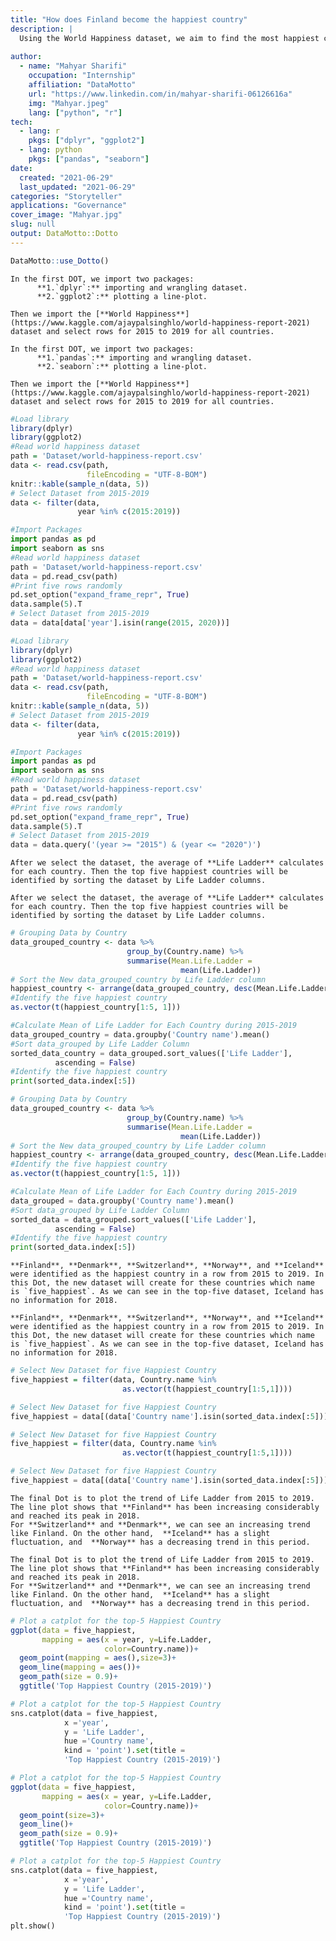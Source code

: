 ```yaml
---
title: "How does Finland become the happiest country"
description: |
  Using the World Happiness dataset, we aim to find the most happiest country in the period of 2015-2019.
  
author:
  - name: "Mahyar Sharifi"
    occupation: "Internship"
    affiliation: "DataMotto"
    url: "https://www.linkedin.com/in/mahyar-sharifi-06126616a"
    img: "Mahyar.jpeg"
    lang: ["python", "r"]
tech:
  - lang: r
    pkgs: ["dplyr", "ggplot2"]
  - lang: python
    pkgs: ["pandas", "seaborn"]
date:
  created: "2021-06-29"
  last_updated: "2021-06-29"
categories: "Storyteller"
applications: "Governance"
cover_image: "Mahyar.jpg"
slug: null
output: DataMotto::Dotto
---
```


```r
DataMotto::use_Dotto()
```

<!-- Dot 1, lang: r, python ------------------------------------------------>

```block
In the first DOT, we import two packages: 
      **1.`dplyr`:** importing and wrangling dataset. 
      **2.`ggplot2`:** plotting a line-plot. 
    
Then we import the [**World Happiness**](https://www.kaggle.com/ajaypalsinghlo/world-happiness-report-2021)  dataset and select rows for 2015 to 2019 for all countries.
```

```block
In the first DOT, we import two packages: 
      **1.`pandas`:** importing and wrangling dataset. 
      **2.`seaborn`:** plotting a line-plot. 
    
Then we import the [**World Happiness**](https://www.kaggle.com/ajaypalsinghlo/world-happiness-report-2021) dataset and select rows for 2015 to 2019 for all countries.
```


```r
#Load library
library(dplyr)
library(ggplot2)
#Read world happiness dataset
path = 'Dataset/world-happiness-report.csv'
data <- read.csv(path,
                 fileEncoding = "UTF-8-BOM")
knitr::kable(sample_n(data, 5))
# Select Dataset from 2015-2019
data <- filter(data, 
               year %in% c(2015:2019))
```

```python
#Import Packages
import pandas as pd
import seaborn as sns
#Read world happiness dataset
path = 'Dataset/world-happiness-report.csv'
data = pd.read_csv(path)
#Print five rows randomly
pd.set_option("expand_frame_repr", True)
data.sample(5).T
# Select Dataset from 2015-2019
data = data[data['year'].isin(range(2015, 2020))]
```

```r
#Load library
library(dplyr)
library(ggplot2)
#Read world happiness dataset
path = 'Dataset/world-happiness-report.csv'
data <- read.csv(path,
                 fileEncoding = "UTF-8-BOM")
knitr::kable(sample_n(data, 5))
# Select Dataset from 2015-2019
data <- filter(data,
               year %in% c(2015:2019))
```

```python
#Import Packages
import pandas as pd
import seaborn as sns
#Read world happiness dataset
path = 'Dataset/world-happiness-report.csv'
data = pd.read_csv(path)
#Print five rows randomly
pd.set_option("expand_frame_repr", True)
data.sample(5).T
# Select Dataset from 2015-2019
data = data.query('(year >= "2015") & (year <= "2020")')
```

<!-- Dot 2, lang: r, python ------------------------------------------------>

```block
After we select the dataset, the average of **Life Ladder** calculates for each country. Then the top five happiest countries will be identified by sorting the dataset by Life Ladder columns.
```

```block
After we select the dataset, the average of **Life Ladder** calculates for each country. Then the top five happiest countries will be identified by sorting the dataset by Life Ladder columns.
```

```r
# Grouping Data by Country
data_grouped_country <- data %>%
                          group_by(Country.name) %>%
                          summarise(Mean.Life.Ladder = 
                                      mean(Life.Ladder))
# Sort the New data_grouped_country by Life Ladder column
happiest_country <- arrange(data_grouped_country, desc(Mean.Life.Ladder))
#Identify the five happiest country
as.vector(t(happiest_country[1:5, 1]))
```

```python
#Calculate Mean of Life Ladder for Each Country during 2015-2019
data_grouped_country = data.groupby('Country name').mean()
#Sort data_grouped by Life Ladder Column
sorted_data_country = data_grouped.sort_values(['Life Ladder'],
          ascending = False)
#Identify the five happiest country
print(sorted_data.index[:5])
```

```r
# Grouping Data by Country
data_grouped_country <- data %>%
                          group_by(Country.name) %>%
                          summarise(Mean.Life.Ladder =
                                      mean(Life.Ladder))
# Sort the New data_grouped_country by Life Ladder column
happiest_country <- arrange(data_grouped_country, desc(Mean.Life.Ladder))
#Identify the five happiest country
as.vector(t(happiest_country[1:5, 1]))
```

```python
#Calculate Mean of Life Ladder for Each Country during 2015-2019
data_grouped = data.groupby('Country name').mean()
#Sort data_grouped by Life Ladder Column
sorted_data = data_grouped.sort_values(['Life Ladder'],
          ascending = False)
#Identify the five happiest country
print(sorted_data.index[:5])
```

<!-- Dot 3, lang: r, python ------------------------------------------------>

```block
**Finland**, **Denmark**, **Switzerland**, **Norway**, and **Iceland** were identified as the happiest country in a row from 2015 to 2019. In this Dot, the new dataset will create for these countries which name is `five_happiest`. As we can see in the top-five dataset, Iceland has no information for 2018.
```

```block
**Finland**, **Denmark**, **Switzerland**, **Norway**, and **Iceland** were identified as the happiest country in a row from 2015 to 2019. In this Dot, the new dataset will create for these countries which name is `five_happiest`. As we can see in the top-five dataset, Iceland has no information for 2018.
```

```r
# Select New Dataset for five Happiest Country
five_happiest = filter(data, Country.name %in% 
                         as.vector(t(happiest_country[1:5,1])))
```

```python
# Select New Dataset for five Happiest Country
five_happiest = data[(data['Country name'].isin(sorted_data.index[:5]))]
```

```r
# Select New Dataset for five Happiest Country
five_happiest = filter(data, Country.name %in% 
                         as.vector(t(happiest_country[1:5,1])))
```

```python
# Select New Dataset for five Happiest Country
five_happiest = data[(data['Country name'].isin(sorted_data.index[:5]))]
```

<!-- Dot 4, lang: r, python ------------------------------------------------>

```block
The final Dot is to plot the trend of Life Ladder from 2015 to 2019. 
The line plot shows that **Finland** has been increasing considerably and reached its peak in 2018.
For **Switzerland** and **Denmark**, we can see an increasing trend like Finland. On the other hand,  **Iceland** has a slight fluctuation, and  **Norway** has a decreasing trend in this period.
```

```block
The final Dot is to plot the trend of Life Ladder from 2015 to 2019. 
The line plot shows that **Finland** has been increasing considerably and reached its peak in 2018.
For **Switzerland** and **Denmark**, we can see an increasing trend like Finland. On the other hand,  **Iceland** has a slight fluctuation, and  **Norway** has a decreasing trend in this period.
```

```r
# Plot a catplot for the top-5 Happiest Country
ggplot(data = five_happiest,
       mapping = aes(x = year, y=Life.Ladder, 
                     color=Country.name))+
  geom_point(mapping = aes(),size=3)+
  geom_line(mapping = aes())+
  geom_path(size = 0.9)+
  ggtitle('Top Happiest Country (2015-2019)')
```

```python
# Plot a catplot for the top-5 Happiest Country
sns.catplot(data = five_happiest,
            x ='year',
            y = 'Life Ladder',
            hue ='Country name',
            kind = 'point').set(title =
            'Top Happiest Country (2015-2019)')
```

```r
# Plot a catplot for the top-5 Happiest Country
ggplot(data = five_happiest,
       mapping = aes(x = year, y=Life.Ladder, 
                     color=Country.name))+
  geom_point(size=3)+
  geom_line()+
  geom_path(size = 0.9)+
  ggtitle('Top Happiest Country (2015-2019)')
```

```python
# Plot a catplot for the top-5 Happiest Country
sns.catplot(data = five_happiest,
            x ='year',
            y = 'Life Ladder',
            hue ='Country name',
            kind = 'point').set(title =
            'Top Happiest Country (2015-2019)')
plt.show()
```
